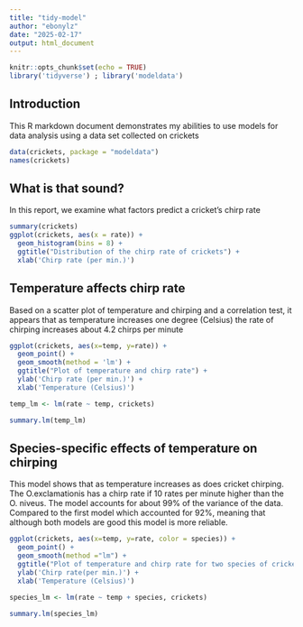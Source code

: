 ```yaml
---
title: "tidy-model"
author: "ebonylz"
date: "2025-02-17"
output: html_document
---
```


```r
knitr::opts_chunk$set(echo = TRUE)
library('tidyverse') ; library('modeldata')
```

## Introduction

This R markdown document demonstrates my abilities to use models for data analysis using a data set collected on crickets


```r
data(crickets, package = "modeldata")
names(crickets)
```

## What is that sound?
In this report, we examine what factors predict a cricket's chirp rate

```r
summary(crickets)
ggplot(crickets, aes(x = rate)) +
  geom_histogram(bins = 8) +
  ggtitle("Distribution of the chirp rate of crickets") +
  xlab('Chirp rate (per min.)')
```

## Temperature affects chirp rate

Based on a scatter plot of temperature and chirping and a correlation test, it appears that as temperature increases one degree (Celsius) the rate of chirping increases about 4.2 chirps per minute

```r
ggplot(crickets, aes(x=temp, y=rate)) +
  geom_point() +
  geom_smooth(method = 'lm') +
  ggtitle("Plot of temperature and chirp rate") +
  ylab('Chirp rate (per min.)') +
  xlab('Temperature (Celsius)')

temp_lm <- lm(rate ~ temp, crickets)

summary.lm(temp_lm)
```

## Species-specific effects of temperature on chirping

This model shows that as temperature increases as does cricket chirping. The O.exclamationis has a chirp rate if 10 rates per minute higher than the O. niveus. The model accounts for about 99% of the variance of the data. Compared to the first model which accounted for 92%, meaning that although both models are good this model is more reliable. 


```r
ggplot(crickets, aes(x=temp, y=rate, color = species)) +
  geom_point() +
  geom_smooth(method ="lm") +
  ggtitle("Plot of temperature and chirp rate for two species of crickets") +
  ylab('Chirp rate(per min.)') +
  xlab('Temperature (Celsius)')

species_lm <- lm(rate ~ temp + species, crickets)

summary.lm(species_lm)
  
```
